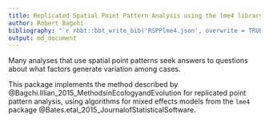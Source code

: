 ```yaml
---
title: Replicated Spatial Point Pattern Analysis using the lme4 library
author: Robert Bagchi
bibliography: "`r rbbt::bbt_write_bib('RSPPlme4.json', overwrite = TRUE)`"
output: md_document
---
```


Many analyses that use spatial point patterns seek answers to questions
about what factors generate variation among cases. 

This package implements the method described by 
@Bagchi.Illian_2015_MethodsinEcologyandEvolution for 
replicated point pattern analysis, 
using algorithms for mixed effects models from the `lme4` package 
@Bates.etal_2015_JournalofStatisticalSoftware.






